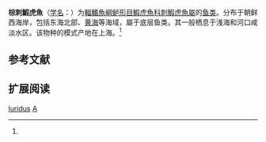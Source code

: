 {{Speciesbox
| name = 棕刺鰕虎魚
| status = NE
| status_system = IUCN3.1
| image = 
| genus = Acanthogobius
| species = luridus
| authority = Ni et Wu, 1985<ref name='id8293'>{{cite web| url =http://www.bioinfo.cn/db05/BjdwSpecies.php?action=view&id=8293| title =棕刺鰕虎魚| work =中国动物物种编目数据库| publisher =中国科学院微生物研究所| author =中国科学院动物研究所| accessdate =2009-04-16| deadurl =yes| archiveurl =https://web.archive.org/web/20160305090426/http://www.bioinfo.cn/db05/BjdwSpecies.php?action=view&id=8293| archivedate =2016-03-05}}</ref>
| synonyms = 
}}

'''棕刺鰕虎魚'''（[[学名|学名]]：{{lang|la|''Acanthogobius luridus''}}）为[[輻鰭魚綱|輻鰭魚綱]][[鲈形目|鲈形目]][[鰕虎魚科|鰕虎魚科]][[刺鰕虎魚屬|刺鰕虎魚屬]]的[[鱼类|鱼类]]。分布于朝鲜西海岸，包括东海北部、[[黄海|黄海]]等海域，屬于底层鱼类。其一般栖息于浅海和河口咸淡水区。该物种的模式产地在上海。<ref name='id8293'/>

== 参考文献 ==
{{reflist}}

== 扩展阅读 ==
{{refbegin}}
{{wikispecies-inline|Acanthogobius luridus|棕刺鰕虎魚}}
{{refend}}
{{Taxonbar|from=Q1044898}}

[[Category:刺鰕虎魚屬|luridus]]
[[Category:1985年描述的魚類|A]]

{{鱸形目小作品}}